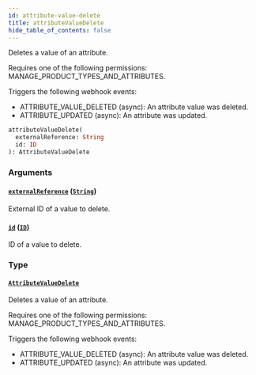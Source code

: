 ```yaml
---
id: attribute-value-delete
title: attributeValueDelete
hide_table_of_contents: false
---
```


Deletes a value of an attribute.

Requires one of the following permissions: MANAGE_PRODUCT_TYPES_AND_ATTRIBUTES.

Triggers the following webhook events:

- ATTRIBUTE_VALUE_DELETED (async): An attribute value was deleted.
- ATTRIBUTE_UPDATED (async): An attribute was updated.

```graphql
attributeValueDelete(
  externalReference: String
  id: ID
): AttributeValueDelete
```

### Arguments

#### [`externalReference`](#) ([`String`](../../../developer/api-reference/scalars/string))

External ID of a value to delete.

#### [`id`](#) ([`ID`](../../../developer/api-reference/scalars/id))

ID of a value to delete.

### Type

#### [`AttributeValueDelete`](../../../developer/api-reference/objects/attribute-value-delete)

Deletes a value of an attribute.

Requires one of the following permissions: MANAGE_PRODUCT_TYPES_AND_ATTRIBUTES.

Triggers the following webhook events:

- ATTRIBUTE_VALUE_DELETED (async): An attribute value was deleted.
- ATTRIBUTE_UPDATED (async): An attribute was updated.
